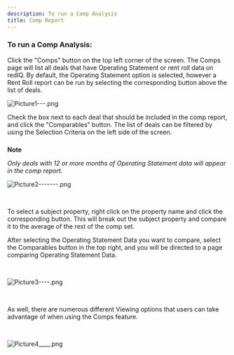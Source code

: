 ```yaml
---
description: To run a Comp Analysis
title: Comp Report
---
```


### 


### **To run a Comp Analysis:**


Click the "Comps" button on the top left corner of the screen. The Comps page will list all deals that have Operating Statement or rent roll data on redIQ. By default, the Operating Statement option is selected, however a Rent Roll report can be run by selecting the corresponding button above the list of deals.

<Frame>
  <img src="https://rediq.zendesk.com/hc/article_attachments/5688820978452/Picture1---.png" alt="Picture1---.png" />
</Frame>


Check the box next to each deal that should be included in the comp report, and click the "Comparables" button. The list of deals can be filtered by using the Selection Criteria on the left side of the screen.



##### 
**Note**


*Only deals with 12 or more months of Operating Statement data will appear in the comp report.*

<Frame>
  <img src="https://rediq.zendesk.com/hc/article_attachments/5688824358932/Picture2-------.png" alt="Picture2-------.png" />
</Frame>


 


To select a subject property, right click on the property name and click the corresponding button. This will break out the subject property and compare it to the average of the rest of the comp set.


After selecting the Operating Statement Data you want to compare, select the Comparables button in the top right, and you will be directed to a page comparing Operating Statement Data.


 


<Frame>
  <img src="https://rediq.zendesk.com/hc/article_attachments/5688842662548/Picture3----.png" alt="Picture3----.png" />
</Frame>


 


As well, there are numerous different Viewing options that users can take advantage of when using the Comps feature.


 


<Frame>
  <img src="https://rediq.zendesk.com/hc/article_attachments/5688895315348/Picture4____.png" alt="Picture4____.png" />
</Frame>